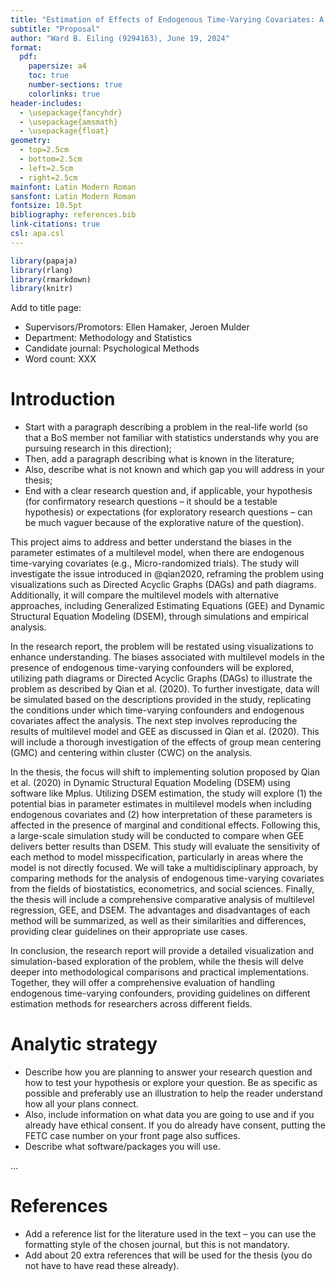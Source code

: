 ```yaml
---
title: "Estimation of Effects of Endogenous Time-Varying Covariates: A Comparison Of Multilevel Modeling and Generalized Estimating Equations"
subtitle: "Proposal"
author: "Ward B. Eiling (9294163), June 19, 2024"
format: 
  pdf:
    papersize: a4
    toc: true
    number-sections: true
    colorlinks: true
header-includes:
  - \usepackage{fancyhdr}
  - \usepackage{amsmath}
  - \usepackage{float}
geometry:
  - top=2.5cm
  - bottom=2.5cm
  - left=2.5cm
  - right=2.5cm
mainfont: Latin Modern Roman
sansfont: Latin Modern Roman
fontsize: 10.5pt
bibliography: references.bib
link-citations: true
csl: apa.csl
---
```


\newpage

```{=tex}
\pagestyle{fancy}
  \fancyhead{}
  \fancyhead[L]{Proposal}
  \fancyhead[C]{Ward B. Eiling (9294163)}
  \fancyhead[R]{Sep 28, 2024}
  
\floatplacement{figure}{H} % Place all figures exactly "here"
```

```r
library(papaja)
library(rlang)
library(rmarkdown)
library(knitr)
```

Add to title page:

- Supervisors/Promotors: Ellen Hamaker, Jeroen Mulder
- Department: Methodology and Statistics
- Candidate journal: Psychological Methods
- Word count: XXX

\newpage

# Introduction

-	Start with a paragraph describing a problem in the real-life world (so that a BoS member not familiar with statistics understands why you are pursuing research in this direction);
-	Then, add a paragraph describing what is known in the literature;
-	Also, describe what is not known and which gap you will address in your thesis;
-	End with a clear research question and, if applicable, your hypothesis (for confirmatory research questions – it should be a testable hypothesis) or expectations (for exploratory research questions – can be much vaguer because of the explorative nature of the question).

This project aims to address and better understand the biases in the parameter estimates of a multilevel model, when there are endogenous time-varying covariates (e.g., Micro-randomized trials). The study will investigate the issue introduced in @qian2020, reframing the problem using visualizations such as Directed Acyclic Graphs (DAGs) and path diagrams. Additionally, it will compare the multilevel models with alternative approaches, including Generalized Estimating Equations (GEE) and Dynamic Structural Equation Modeling (DSEM), through simulations and empirical analysis.

In the research report, the problem will be restated using visualizations to enhance understanding. The biases associated with multilevel models in the presence of endogenous time-varying confounders will be explored, utilizing path diagrams or Directed Acyclic Graphs (DAGs) to illustrate the problem as described by Qian et al. (2020). To further investigate, data will be simulated based on the descriptions provided in the study, replicating the conditions under which time-varying confounders and endogenous covariates affect the analysis. The next step involves reproducing the results of multilevel model and GEE as discussed in Qian et al. (2020). This will include a thorough investigation of the effects of group mean centering (GMC) and centering within cluster (CWC) on the analysis.

In the thesis, the focus will shift to implementing solution proposed by Qian et al. (2020) in Dynamic Structural Equation Modeling (DSEM) using software like Mplus. Utilizing DSEM estimation, the study will explore (1) the potential bias in parameter estimates in multilevel models when including endogenous covariates and (2) how interpretation of these parameters is affected in the presence of marginal and conditional effects. Following this, a large-scale simulation study will be conducted to compare when GEE delivers better results than DSEM. This study will evaluate the sensitivity of each method to model misspecification, particularly in areas where the model is not directly focused. We will take a multidisciplinary approach, by comparing methods for the analysis of endogenous time-varying covariates from the fields of biostatistics, econometrics, and social sciences. Finally, the thesis will include a comprehensive comparative analysis of multilevel regression, GEE, and DSEM. The advantages and disadvantages of each method will be summarized, as well as their similarities and differences, providing clear guidelines on their appropriate use cases.

In conclusion, the research report will provide a detailed visualization and simulation-based exploration of the problem, while the thesis will delve deeper into methodological comparisons and practical implementations. Together, they will offer a comprehensive evaluation of handling endogenous time-varying confounders, providing guidelines on different estimation methods for researchers across different fields.

# Analytic strategy

-	Describe how you are planning to answer your research question and how to test your hypothesis or explore your question. Be as specific as possible and preferably use an illustration to help the reader understand how all your plans connect.
-	Also, include information on what data you are going to use and if you already have ethical consent. If you do already have consent, putting the FETC case number on your front page also suffices. 
-	Describe what software/packages you will use.

...

\newpage

# References

-	Add a reference list for the literature used in the text – you can use the formatting style of the chosen journal, but this is not mandatory.
-	Add about 20 extra references that will be used for the thesis (you do not have to have read these already).


::: {#refs}
:::
